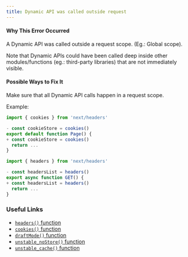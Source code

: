 ```yaml
---
title: Dynamic API was called outside request
---
```


#### Why This Error Occurred

A Dynamic API was called outside a request scope. (Eg.: Global scope).

Note that Dynamic APIs could have been called deep inside other modules/functions (eg.: third-party libraries) that are not immediately visible.

#### Possible Ways to Fix It

Make sure that all Dynamic API calls happen in a request scope.

Example:

```jsx filename="app/page.js"
import { cookies } from 'next/headers'

- const cookieStore = cookies()
export default function Page() {
+ const cookieStore = cookies()
  return ...
}
```

```jsx filename="app/foo/route.js"
import { headers } from 'next/headers'

- const headersList = headers()
export async function GET() {
+ const headersList = headers()
  return ...
}
```

### Useful Links

- [`headers()` function](https://nextjs.org/docs/app/api-reference/functions/headers)
- [`cookies()` function](https://nextjs.org/docs/app/api-reference/functions/cookies)
- [`draftMode()` function](https://nextjs.org/docs/app/api-reference/functions/draft-mode)
- [`unstable_noStore()` function](https://nextjs.org/docs/app/api-reference/functions/unstable_noStore)
- [`unstable_cache()` function](https://nextjs.org/docs/app/api-reference/functions/unstable_cache)
